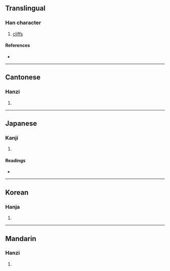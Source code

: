 {{character info/new}}
{{also|嶔}}
==Translingual==

===Han character===
{{Han char|rn=46|rad=山|as=08|sn=11|four=22109|canj=UC|ids=⿱山金}}

# [[cliff]]s

====References====
* {{Han ref|kx=0314.280|dkj=08199|hdz=10781.040|uh=5D1F|ud=23839|bh=D543|bd=54595}}

----

==Cantonese==

===Hanzi===
{{yue-hanzi|jyut=[[jam4]]|y=yam4}}

# {{defn|lang=yue|sort=山08}}

----

==Japanese==

===Kanji===
{{ja-kanji|grade=|rs=山08}}

# {{defn|lang=ja|sort=山08}}

====Readings====
* {{ja-readings|on=[[ぎん]] (gin)|kun=[[みね]] (mine)}}

----

==Korean==

===Hanja===
{{ko-hanja|hangeul=음|rv=eum|mr=ŭm}}

# {{defn|lang=ko|sort=山08}}

----

==Mandarin==

===Hanzi===
{{cmn-hanzi|pin=[[yín]] ([[yin2]])|wg=yin<sup>2</sup>}}

# {{defn|lang=cmn|sort=山08}}